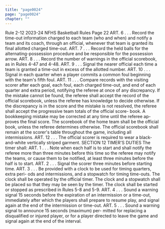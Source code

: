 ```yaml
---
title: "page0024"
page: "page0024"
chapter: ""
---
```


Rule 2-12 2023-24 NFHS Basketball Rules Page 22 ART. 6 . . . Record the time-out information charged to each team (who and when) and notify a team and its coach, through an official, whenever that team is granted its final allotted charged time-out. ART. 7 . . . Record the held balls for the alternating-possession procedure and be responsible for the possession arrow. ART. 8 . . . Record the number of warnings in the official scorebook, as in Rules 4-47 and 4-48. ART. 9 . . . Signal the nearer official each time a team is granted a time-out in excess of the allotted number. ART. 10 . . . Signal in each quarter when a player commits a common foul beginning with the team's fifth foul. ART. 11 . . . Compare records with the visiting scorer after each goal, each foul, each charged time-out, and end of each quarter and extra period, notifying the referee at once of any discrepancy. If the mistake cannot be found, the referee shall accept the record of the official scorebook, unless the referee has knowledge to decide otherwise. If the discrepancy is in the score and the mistake is not resolved, the referee shall accept the progressive team totals of the official score- book. A bookkeeping mistake may be corrected at any time until the referee ap- proves the final score. The scorebook of the home team shall be the official book, unless the referee determines otherwise. The official scorebook shall remain at the scorer's table throughout the game, including all intermissions. ART. 12 . . . The official scorer is required to wear a black-and-white vertically striped garment. SECTION 12 TIMER'S DUTIES The timer shall: ART. 1 . . . Note when each half is to start and shall notify the referee more than three minutes before this time so the referee may notify the teams, or cause them to be notified, at least three minutes before the half is to start. ART. 2 . . . Signal the scorer three minutes before starting time. ART. 3 . . . Be provided with a clock to be used for timing quarters, extra peri- ods and intermissions, and a stopwatch for timing time-outs. The clock shall be operated by the official timer. The clock and a stopwatch shall be placed so that they may be seen by the timer. The clock shall be started or stopped as prescribed in Rules 5-8 and 5-9. ART. 4 . . . Sound a warning signal 15 seconds before the expiration of an intermission or a time-out, immediately after which the players shall prepare to resume play, and signal again at the end of the intermission or time-out. ART. 5 . . . Sound a warning signal to announce 15 seconds (maximum) per- mitted for replacing a disqualified or injured player, or for a player directed to leave the game and signal again at the end of the interval.
